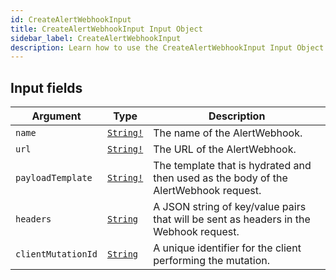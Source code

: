 ```yaml
---
id: CreateAlertWebhookInput
title: CreateAlertWebhookInput Input Object
sidebar_label: CreateAlertWebhookInput
description: Learn how to use the CreateAlertWebhookInput Input Object for 's API.
---
```


## Input fields

| Argument           | Type                                      | Description                                                                           |
| ------------------ | ----------------------------------------- | ------------------------------------------------------------------------------------- |
| `name`             | [`String!`](api/schema/scalar/String.mdx) | The name of the AlertWebhook.                                                         |
| `url`              | [`String!`](api/schema/scalar/String.mdx) | The URL of the AlertWebhook.                                                          |
| `payloadTemplate`  | [`String!`](api/schema/scalar/String.mdx) | The template that is hydrated and then used as the body of the AlertWebhook request.  |
| `headers`          | [`String`](api/schema/scalar/String.mdx)  | A JSON string of key/value pairs that will be sent as headers in the Webhook request. |
| `clientMutationId` | [`String`](api/schema/scalar/String.mdx)  | A unique identifier for the client performing the mutation.                           |
